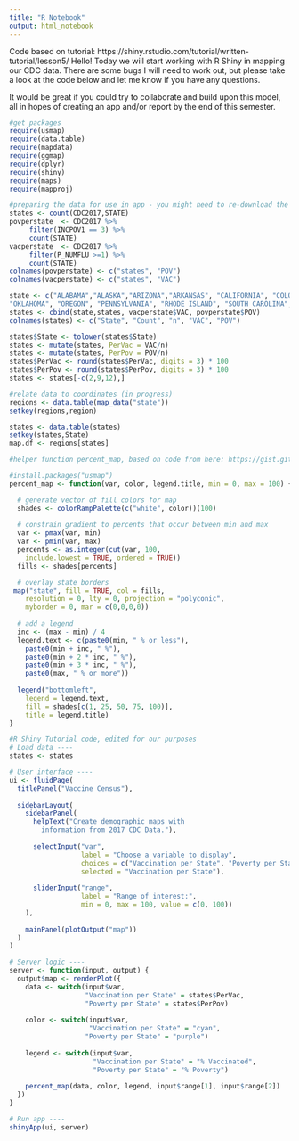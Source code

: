 ```yaml
---
title: "R Notebook"
output: html_notebook
---
```

Code based on tutorial: https://shiny.rstudio.com/tutorial/written-tutorial/lesson5/
Hello! Today we will start working with R Shiny in mapping our CDC data. There are some bugs I will need to work out, but please take a look at the code below and let me know if you have any questions. 

It would be great if you could try to collaborate and build upon this model, all in hopes of creating an app and/or report by the end of this semester. 

```r
#get packages
require(usmap)
require(data.table)
require(mapdata)
require(ggmap)
require(dplyr)
require(shiny)
require(maps)
require(mapproj)

#preparing the data for use in app - you might need to re-download the CDC2017 data, which can be found on our Google Drive as "CDC2017.csv": https://drive.google.com/drive/folders/13UXfUbcrgj9KVNGILKZctapu-Ap5Kx00?usp=sharing
states <- count(CDC2017,STATE)
povperstate  <- CDC2017 %>%
     filter(INCPOV1 == 3) %>%
     count(STATE)
vacperstate  <- CDC2017 %>%
     filter(P_NUMFLU >=1) %>%
     count(STATE)
colnames(povperstate) <- c("states", "POV")
colnames(vacperstate) <- c("states", "VAC")

state <- c("ALABAMA","ALASKA","ARIZONA","ARKANSAS", "CALIFORNIA", "COLORADO", "CONNECTICUT" ,"DELAWARE","DISTRICT OF COLUMBIA" ,"FLORIDA","GEORGIA" ,"HAWAII","IDAHO","ILLINOIS", "INDIANA","IOWA","KANSAS", "KENTUCKY", "LOUISIANA", "MAINE" ,"MARYLAND", "MASSACHUSETTS" ,"MICHIGAN" ,"MINNESOTA", "MISSISSIPPI" ,"MISSOURI" ,"MONTANA" ,"NEBRASKA", "NEVADA","NEW HAMPSHIRE", "NEW JERSEY","NEW MEXICO" ,"NEW YORK", "NORTH CAROLINA" ,"NORTH DAKOTA", "OHIO",
"OKLAHOMA", "OREGON", "PENNSYLVANIA", "RHODE ISLAND", "SOUTH CAROLINA", "SOUTH DAKOTA", "TENNESSEE", "TEXAS","UTAH","VERMONT"," VIRGINIA", "WASHINGTON", "WEST VIRGINIA", "WISCONSIN", "WYOMING")
states <- cbind(state,states, vacperstate$VAC, povperstate$POV)
colnames(states) <- c("State", "Count", "n", "VAC", "POV")

states$State <- tolower(states$State)
states <- mutate(states, PerVac = VAC/n)
states <- mutate(states, PerPov = POV/n)
states$PerVac <- round(states$PerVac, digits = 3) * 100
states$PerPov <- round(states$PerPov, digits = 3) * 100
states <- states[-c(2,9,12),]

```


```r
#relate data to coordinates (in progress)
regions <- data.table(map_data("state"))
setkey(regions,region)

states <- data.table(states)
setkey(states,State)
map.df <- regions[states]
```


```r
#helper function percent_map, based on code from here: https://gist.github.com/csmatyi/2c9bbe8745b6b304f8a3000bc9e82d21#file-helpers-r-L16

#install.packages("usmap")
percent_map <- function(var, color, legend.title, min = 0, max = 100) {

  # generate vector of fill colors for map
  shades <- colorRampPalette(c("white", color))(100)
  
  # constrain gradient to percents that occur between min and max
  var <- pmax(var, min)
  var <- pmin(var, max)
  percents <- as.integer(cut(var, 100, 
    include.lowest = TRUE, ordered = TRUE))
  fills <- shades[percents]

  # overlay state borders
 map("state", fill = TRUE, col = fills, 
    resolution = 0, lty = 0, projection = "polyconic", 
    myborder = 0, mar = c(0,0,0,0))
  
  # add a legend
  inc <- (max - min) / 4
  legend.text <- c(paste0(min, " % or less"),
    paste0(min + inc, " %"),
    paste0(min + 2 * inc, " %"),
    paste0(min + 3 * inc, " %"),
    paste0(max, " % or more"))
  
  legend("bottomleft", 
    legend = legend.text, 
    fill = shades[c(1, 25, 50, 75, 100)], 
    title = legend.title)
}
```



```r
#R Shiny Tutorial code, edited for our purposes
# Load data ----
states <- states

# User interface ----
ui <- fluidPage(
  titlePanel("Vaccine Census"),
  
  sidebarLayout(
    sidebarPanel(
      helpText("Create demographic maps with 
        information from 2017 CDC Data."),
      
      selectInput("var", 
                  label = "Choose a variable to display",
                  choices = c("Vaccination per State", "Poverty per State"),
                  selected = "Vaccination per State"),
      
      sliderInput("range", 
                  label = "Range of interest:",
                  min = 0, max = 100, value = c(0, 100))
    ),
    
    mainPanel(plotOutput("map"))
  )
)

# Server logic ----
server <- function(input, output) {
  output$map <- renderPlot({
    data <- switch(input$var, 
                   "Vaccination per State" = states$PerVac,
                   "Poverty per State" = states$PerPov)
    
    color <- switch(input$var, 
                    "Vaccination per State" = "cyan",
                   "Poverty per State" = "purple")
    
    legend <- switch(input$var, 
                     "Vaccination per State" = "% Vaccinated",
                     "Poverty per State" = "% Poverty")
    
    percent_map(data, color, legend, input$range[1], input$range[2])
  })
}

# Run app ----
shinyApp(ui, server)
```


